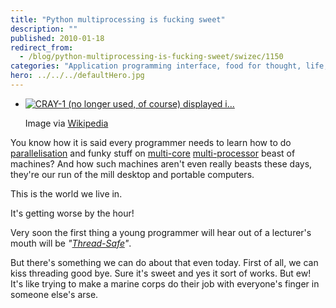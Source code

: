 ```yaml
---
title: "Python multiprocessing is fucking sweet"
description: ""
published: 2010-01-18
redirect_from:
  - /blog/python-multiprocessing-is-fucking-sweet/swizec/1150
categories: "Application programming interface, food for thought, life, Multi-core, Multiprocessing, Parallel computing, Process, Programming, Thread, Uncategorized"
hero: ../../../defaultHero.jpg
---
```


- [![CRAY-1 (no longer used, of course) displayed i...](https://swizec.com/blog/wp-content/uploads/2010/01/300px-Cray-1-p1010221.jpg "CRAY-1 (no longer used, of course) displayed i...")](http://commons.wikipedia.org/wiki/Image:Cray-1-p1010221.jpg)

  Image via [Wikipedia](http://commons.wikipedia.org/wiki/Image:Cray-1-p1010221.jpg)

You know how it is said every programmer needs to learn how to do [parallelisation](http://en.wikipedia.org/wiki/Parallel_computing "Parallel computing") and funky stuff on [multi-core](http://en.wikipedia.org/wiki/Multi-core "Multi-core") [multi-processor](http://en.wikipedia.org/wiki/Multiprocessing "Multiprocessing") beast of machines? And how such machines aren't even really beasts these days, they're our run of the mill desktop and portable computers.

This is the world we live in.

It's getting worse by the hour!

Very soon the first thing a young programmer will hear out of a lecturer's mouth will be _"[Thread-Safe](http://en.wikipedia.org/wiki/Thread_safety "Thread safety")"_.

But there's something we can do about that even today. First of all, we can kiss threading good bye. Sure it's sweet and yes it sort of works. But ew! It's like trying to make a marine corps do their job with everyone's finger in someone else's arse.
